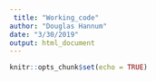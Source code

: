 ```yaml
---
 title: "Working_code"
author: "Douglas Hannum"
date: "3/30/2019"
output: html_document
---
```


```r
knitr::opts_chunk$set(echo = TRUE)
```

